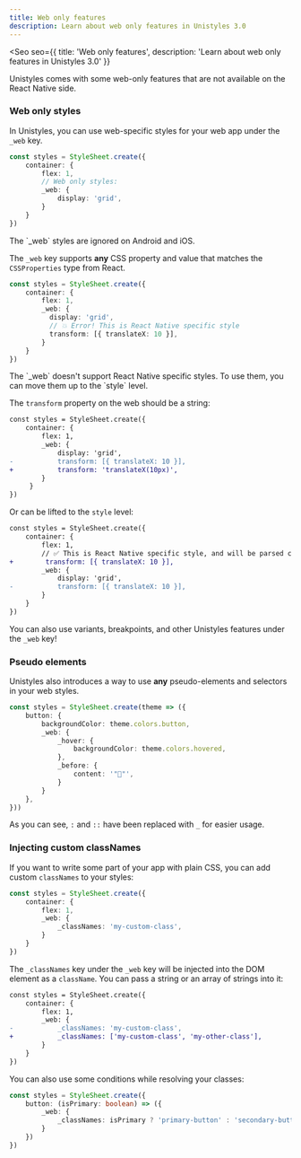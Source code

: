 ```yaml
---
title: Web only features
description: Learn about web only features in Unistyles 3.0
---
```



<Seo
    seo={{
        title: 'Web only features',
        description: 'Learn about web only features in Unistyles 3.0'
    }}
>

Unistyles comes with some web-only features that are not available on the React Native side.

### Web only styles

In Unistyles, you can use web-specific styles for your web app under the `_web` key.

```ts
const styles = StyleSheet.create({
    container: {
        flex: 1,
        // Web only styles:
        _web: {
            display: 'grid',
        }
    }
})
```

<Aside>
The `_web` styles are ignored on Android and iOS.
</Aside>

The `_web` key supports **any** CSS property and value that matches the `CSSProperties` type from React.

```ts
const styles = StyleSheet.create({
    container: {
        flex: 1,
        _web: {
          display: 'grid',
          // 💥 Error! This is React Native specific style
          transform: [{ translateX: 10 }],
        }
    }
})
```

<Aside>
The `_web` doesn't support React Native specific styles. To use them, you can move them up to the `style` level.
</Aside>

The `transform` property on the web should be a string:

```diff lang="ts"
const styles = StyleSheet.create({
    container: {
        flex: 1,
        _web: {
            display: 'grid',
-           transform: [{ translateX: 10 }],
+           transform: 'translateX(10px)',
        }
     }
})
```

Or can be lifted  to the `style` level:

```diff lang="ts"
const styles = StyleSheet.create({
    container: {
        flex: 1,
        // ✅ This is React Native specific style, and will be parsed correctly for web
+        transform: [{ translateX: 10 }],
        _web: {
            display: 'grid',
-           transform: [{ translateX: 10 }],
        }
    }
})
```

You can also use variants, breakpoints, and other Unistyles features under the `_web` key!

### Pseudo elements

Unistyles also introduces a way to use **any** pseudo-elements and selectors in your web styles.

```ts
const styles = StyleSheet.create(theme => ({
    button: {
        backgroundColor: theme.colors.button,
        _web: {
            _hover: {
                backgroundColor: theme.colors.hovered,
            },
            _before: {
                content: '"🦄"',
            }
        }
    },
}))
```

As you can see, `:` and `::` have been replaced with `_` for easier usage.

### Injecting custom classNames

If you want to write some part of your app with plain CSS, you can add custom `classNames` to your styles:

```ts
const styles = StyleSheet.create({
    container: {
        flex: 1,
        _web: {
            _classNames: 'my-custom-class',
        }
    }
})
```

The `_classNames` key under the `_web` key will be injected into the DOM element as a `className`. You can pass a string or an array of strings into it:

```diff lang="ts"
const styles = StyleSheet.create({
    container: {
        flex: 1,
        _web: {
-           _classNames: 'my-custom-class',
+           _classNames: ['my-custom-class', 'my-other-class'],
        }
    }
})
```

You can also use some conditions while resolving your classes:

```ts
const styles = StyleSheet.create({
    button: (isPrimary: boolean) => ({
        _web: {
            _classNames: isPrimary ? 'primary-button' : 'secondary-button',
        }
    })
})
```

</Seo>
